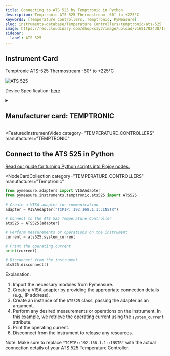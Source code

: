 ```yaml
---
title: Connecting to ATS 525 by Temptronic in Python
description: Temptronic ATS-525 Thermostream -60° to +225°C
keywords: [Temperature Controllers, Temptronic, PyMeasure]
slug: instruments-database/Temperature Controllers/temptronic/ats-525
image: https://res.cloudinary.com/dhopxs1y3/image/upload/v1691782438/Instruments/Temperature%20Controllers/ATS-525/ATS-525.jpg
sidebar:
  label: ATS 525
---
```



## Instrument Card

Temptronic ATS-525 Thermostream -60° to +225°C

![ATS 525](https://res.cloudinary.com/dhopxs1y3/image/upload/v1691782438/Instruments/Temperature%20Controllers/ATS-525/ATS-525.jpg)

Device Specification: [here](https://maximinstruments.com/pdf_files/TEMPTRONIC_ATS_525_Datasheet.pdf)

<details style={{ marginTop: "15px"}}>
<summary><h2 style={{display:'inline'}}>Manufacturer card: TEMPTRONIC</h2></summary>

![TEMPTRONIC](https://res.cloudinary.com/dhopxs1y3/image/upload/v1692806163/Instruments/Vendor%20Logos/Temptronic.png)

**Temptronic** temperature forcing systems, are designed for testing and characterization of semiconductors, ICs, chips, electronics, and materials

- Headquarters: USA
- Yearly Revenue (millions, USD): 19
- Vendor Website: [here](https://www.intestthermal.com/temptronic)

</details>


<FeaturedInstrumentVideo
  category="TEMPERATURE_CONTROLLERS"
  manufacturer="TEMPTRONIC"
></FeaturedInstrumentVideo>

## Connect to the ATS 525 in Python

[Read our guide for turning Python scripts into Flojoy nodes.](https://docs.flojoy.ai/contribution/blocks/custom-flojoy-block/)


<Tabs>
<TabItem value="Flojoy" label="Flojoy" className="flojoy-instrument-tabs">

<NodeCardCollection
  category="TEMPERATURE_CONTROLLERS"
  manufacturer="Temptronic"
></NodeCardCollection>

</TabItem>
<TabItem value="PyMeasure" label="PyMeasure">

```python
from pymeasure.adapters import VISAAdapter
from pymeasure.instruments.temptronic.ats525 import ATS525

# Create a VISA adapter for communication
adapter = VISAAdapter("TCPIP::192.168.1.1::INSTR")

# Connect to the ATS 525 Temperature Controller
ats525 = ATS525(adapter)

# Perform measurements or operations on the instrument
current = ats525.system_current

# Print the operating current
print(current)

# Disconnect from the instrument
ats525.disconnect()
```

Explanation:

1. Import the necessary modules from Pymeasure.
2. Create a VISA adapter by providing the appropriate connection details (e.g., IP address).
3. Create an instance of the `ATS525` class, passing the adapter as an argument.
4. Perform any desired measurements or operations on the instrument. In this example, we retrieve the operating current using the `system_current` attribute.
5. Print the operating current.
6. Disconnect from the instrument to release any resources.

Note: Make sure to replace `"TCPIP::192.168.1.1::INSTR"` with the actual connection details of your ATS 525 Temperature Controller.

</TabItem>
</Tabs>
